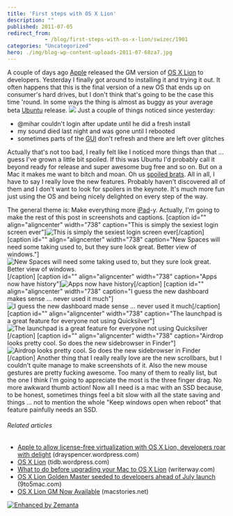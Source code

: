 ```yaml
---
title: 'First steps with OS X Lion'
description: ""
published: 2011-07-05
redirect_from: 
            - /blog/first-steps-with-os-x-lion/swizec/1901
categories: "Uncategorized"
hero: ./img/blog-wp-content-uploads-2011-07-68za7.jpg
---
```

A couple of days ago [Apple](http://www.apple.com "Apple") released the GM version of [OS X Lion](http://www.apple.com/macosx/lion "Mac OS X Lion") to developers. Yesterday I finally got around to installing it and trying it out. It often happens that this is the final version of a new OS that ends up on consumer's hard drives, but I don't think that's going to be the case this time 'round. In some ways the thing is almost as buggy as your average beta [Ubuntu](http://www.ubuntu.com/ "Ubuntu (operating system)") release. ![](./img/blog-wp-content-uploads-2011-07-68za7.jpg) Just a couple of things noticed since yesterday:

- @mihar couldn't login after update until he did a fresh install
- my sound died last night and was gone until I rebooted
- sometimes parts of the [GUI](http://en.wikipedia.org/wiki/Graphical_user_interface "Graphical user interface") don't refresh and there are left over glitches

Actually that's not too bad, I really felt like I noticed more things than that ... guess I've grown a little bit spoiled. If this was Ubuntu I'd probably call it beyond ready for release and super awesome bug free and so on. But on a Mac it makes me want to bitch and moan. Oh us [spoiled brats](http://en.wikipedia.org/wiki/Spoiled_child "Spoiled child"). All in all, I have to say I really love the new features. Probably haven't discovered all of them and I don't want to look for spoilers in the keynote. It's much more fun just using the OS and being nicely delighted on every step of the way.

<!--more-->

The general theme is: Make everything more [iPad](http://www.apple.com/ipad/ "iPad")-y. Actually, I'm going to make the rest of this post in screenshots and captions. \[caption id="" align="aligncenter" width="738" caption="This is simply the sexiest login screen ever"]![](./img/blog-wp-content-uploads-2011-07-68za7.jpg "This is simply the sexiest login screen ever")\[/caption] \[caption id="" align="aligncenter" width="738" caption="New Spaces will need some taking used to, but they sure look great. Better view of windows."]![](./img/blog-wp-content-uploads-2011-07-sNKpI.jpg "New Spaces will need some taking used to, but they sure look great. Better view of windows.")\[/caption] \[caption id="" align="aligncenter" width="738" caption="Apps now have history"]![](./img/blog-wp-content-uploads-2011-07-5zDNd.png "Apps now have history")\[/caption] \[caption id="" align="aligncenter" width="738" caption="I guess the new dashboard makes sense ... never used it much"]![](./img/blog-wp-content-uploads-2011-07-7l8re.png "I guess the new dashboard made sense ... never used it much")\[/caption] \[caption id="" align="aligncenter" width="738" caption="The launchpad is a great feature for everyone not using Quicksilver"]![](./img/blog-wp-content-uploads-2011-07-9q4ii.jpg "The launchpad is a great feature for everyone not using Quicksilver")\[/caption] \[caption id="" align="aligncenter" width="738" caption="Airdrop looks pretty cool. So does the new sidebrowser in Finder"]![](./img/blog-wp-content-uploads-2011-07-xfMzh.png "Airdrop looks pretty cool. So does the new sidebrowser in Finder")\[/caption] Another thing that I really really love are the new scrollbars, but I couldn't quite manage to make screenshots of it. Also the new mouse gestures are pretty fucking awesome. Too many of them to really list, but the one I think I'm going to appreciate the most is the three finger drag. No more awkward thumb action! Now all I need is a mac with an SSD because, to be honest, sometimes things feel a bit slow with all the state saving and things ... not to mention the whole "Keep windows open when reboot" that feature painfully needs an SSD.

###### Related articles

- [Apple to allow license-free virtualization with OS X Lion, developers roar with delight](http://drayspencer.wordpress.com/2011/07/05/apple-to-allow-license-free-virtualization-with-os-x-lion-developers-roar-with-delight/) (drayspencer.wordpress.com)
- [OS X Lion](http://tidb.wordpress.com/2011/07/01/os-x-lion/) (tidb.wordpress.com)
- [What to do before upgrading your Mac to OS X Lion](http://writerway.com/2011/06/30/what-to-do-before-upgrading-your-mac-to-os-x-lion/) (writerway.com)
- [OS X Lion Golden Master seeded to developers ahead of July launch](http://9to5mac.com/2011/07/01/os-x-lion-golden-master-seeded-to-developers/) (9to5mac.com)
- [OS X Lion GM Now Available](http://www.macstories.net/news/os-x-lion-gm-now-available/) (macstories.net)

[![Enhanced by Zemanta](http://img.zemanta.com/zemified_e.png?x-id=24dd1167-af88-4f12-a1b9-85557c32b7e7)](http://www.zemanta.com/ "Enhanced by Zemanta")